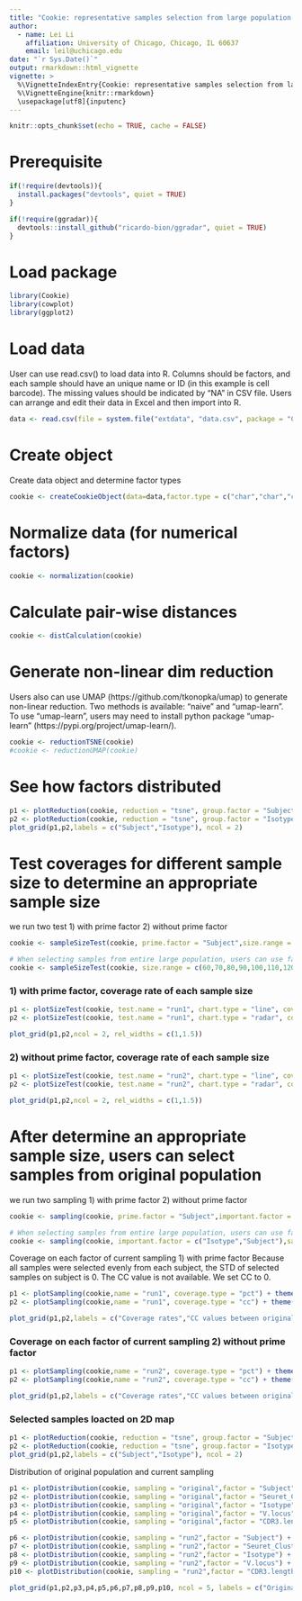 ```yaml
---
title: "Cookie: representative samples selection from large population by using k-medoids clustering"
author:
  - name: Lei Li
    affiliation: University of Chicago, Chicago, IL 60637
    email: leil@uchicago.edu
date: "`r Sys.Date()`"
output: rmarkdown::html_vignette
vignette: >
  %\VignetteIndexEntry{Cookie: representative samples selection from large population by using k-medoids clustering}
  %\VignetteEngine{knitr::rmarkdown}
  \usepackage[utf8]{inputenc}
---
```


```r
knitr::opts_chunk$set(echo = TRUE, cache = FALSE)
```


# Prerequisite

```r
if(!require(devtools)){
  install.packages("devtools", quiet = TRUE)
}

if(!require(ggradar)){
  devtools::install_github("ricardo-bion/ggradar", quiet = TRUE)
}
```

# Load package
```r
library(Cookie)
library(cowplot)
library(ggplot2)
```

# Load data
User can use read.csv() to load data into R. Columns should be factors, and each sample should have an unique name or ID (in this example is cell barcode). 
The missing values should be indicated by "NA" in CSV file. Users can arrange and edit their data in Excel and then import into R. 
```r
data <- read.csv(file = system.file("extdata", "data.csv", package = "Cookie"), header = TRUE, row.names = 1)
```

# Create object
Create data object and determine factor types
```r
cookie <- createCookieObject(data=data,factor.type = c("char","char","char","char","num"))
```

# Normalize data (for numerical factors)
```r
cookie <- normalization(cookie)
```

# Calculate pair-wise distances
```r
cookie <- distCalculation(cookie)
```

# Generate non-linear dim reduction
Users also can use UMAP (https://github.com/tkonopka/umap) to generate non-linear reduction. Two methods is available: "naive" and "umap-learn". To use "umap-learn", users may need to install python package "umap-learn" (https://pypi.org/project/umap-learn/). 
```r
cookie <- reductionTSNE(cookie)
#cookie <- reductionUMAP(cookie)
```

# See how factors distributed
```r
p1 <- plotReduction(cookie, reduction = "tsne", group.factor = "Subject") 
p2 <- plotReduction(cookie, reduction = "tsne", group.factor = "Isotype") 
plot_grid(p1,p2,labels = c("Subject","Isotype"), ncol = 2)
```

# Test coverages for different sample size to determine an appropriate sample size
we run two test 1) with prime factor 2) without prime factor
```r
cookie <- sampleSizeTest(cookie, prime.factor = "Subject",size.range = c(3,5,7,9,11,13,15),name = "run1")

# When selecting samples from entire large population, users can use fast.mode = 3, 4, or 5 to enable FastPAM algorithm.  
cookie <- sampleSizeTest(cookie, size.range = c(60,70,80,90,100,110,120),name = "run2", fast.mode = 5)
```
### 1) with prime factor, coverage rate of each sample size
```r
p1 <- plotSizeTest(cookie, test.name = "run1", chart.type = "line", coverage.type = "pct")
p2 <- plotSizeTest(cookie, test.name = "run1", chart.type = "radar", coverage.type = "pct")

plot_grid(p1,p2,ncol = 2, rel_widths = c(1,1.5))
```
### 2) without prime factor, coverage rate of each sample size
```r
p1 <- plotSizeTest(cookie, test.name = "run2", chart.type = "line", coverage.type = "pct")
p2 <- plotSizeTest(cookie, test.name = "run2", chart.type = "radar", coverage.type = "pct")

plot_grid(p1,p2,ncol = 2, rel_widths = c(1,1.5))
```
# After determine an appropriate sample size, users can select samples from original population
we run two sampling 1) with prime factor 2) without prime factor
```r
cookie <- sampling(cookie, prime.factor = "Subject",important.factor = c("Isotype"),sample.size = 5,name = "run1")

# When selecting samples from entire large population, users can use fast.mode = 3, 4, or 5 to enable FastPAM algorithm.(https://stat.ethz.ch/R-manual/R-patched/library/cluster/html/pam.html)
cookie <- sampling(cookie, important.factor = c("Isotype","Subject"),sample.size = 90, name = "run2", fast.mode = 5)
```
Coverage on each factor of current sampling 1) with prime factor
Because all samples were selected evenly from each subject, the STD of selected samples on subject is 0. The CC value is not available. We set CC to 0. 
```r
p1 <- plotSampling(cookie,name = "run1", coverage.type = "pct") + theme(legend.position = "none")
p2 <- plotSampling(cookie,name = "run1", coverage.type = "cc") + theme(legend.position = "none")

plot_grid(p1,p2,labels = c("Coverage rates","CC values between original and selection"), ncol = 2)
```

### Coverage on each factor of current sampling 2) without prime factor
```r
p1 <- plotSampling(cookie,name = "run2", coverage.type = "pct") + theme(legend.position = "none")
p2 <- plotSampling(cookie,name = "run2", coverage.type = "cc") + theme(legend.position = "none")

plot_grid(p1,p2,labels = c("Coverage rates","CC values between original and selection"), ncol = 2)
```

### Selected samples loacted on 2D map
```r
p1 <- plotReduction(cookie, reduction = "tsne", group.factor = "Subject", sampling = "run1") 
p2 <- plotReduction(cookie, reduction = "tsne", group.factor = "Isotype", sampling = "run1") 
plot_grid(p1,p2,labels = c("Subject","Isotype"), ncol = 2)
```

Distribution of original population and current sampling
```r
p1 <- plotDistribution(cookie, sampling = "original",factor = "Subject") + labs(title = "")
p2 <- plotDistribution(cookie, sampling = "original",factor = "Seuret_Cluster") + labs(title = "")
p3 <- plotDistribution(cookie, sampling = "original",factor = "Isotype") + labs(title = "")
p4 <- plotDistribution(cookie, sampling = "original",factor = "V.locus") + labs(title = "")
p5 <- plotDistribution(cookie, sampling = "original",factor = "CDR3.length") + labs(title = "")

p6 <- plotDistribution(cookie, sampling = "run2",factor = "Subject") + labs(title = "")
p7 <- plotDistribution(cookie, sampling = "run2",factor = "Seuret_Cluster") + labs(title = "")
p8 <- plotDistribution(cookie, sampling = "run2",factor = "Isotype") + labs(title = "")
p9 <- plotDistribution(cookie, sampling = "run2",factor = "V.locus") + labs(title = "")
p10 <- plotDistribution(cookie, sampling = "run2",factor = "CDR3.length") + labs(title = "")

plot_grid(p1,p2,p3,p4,p5,p6,p7,p8,p9,p10, ncol = 5, labels = c("Original-Subject","Original-Cluster","Original-Isotype","Original-V.locus","Original-CDR3.length","Sampling-Subject","Sampling-Cluster","Sampling-Isotype","Sampling-V.locus","Sampling-CDR3.length"))
```

